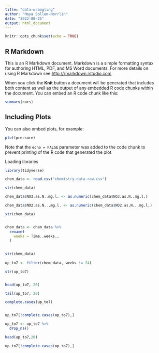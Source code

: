 ```yaml
---
title: "data-wrangling"
author: "Maya Sollen-Norrlin"
date: "2022-08-25"
output: html_document
---
```


```r
knitr::opts_chunk$set(echo = TRUE)
```

## R Markdown

This is an R Markdown document. Markdown is a simple formatting syntax for authoring HTML, PDF, and MS Word documents. For more details on using R Markdown see <http://rmarkdown.rstudio.com>.

When you click the **Knit** button a document will be generated that includes both content as well as the output of any embedded R code chunks within the document. You can embed an R code chunk like this:

```r
summary(cars)
```

## Including Plots

You can also embed plots, for example:

```r
plot(pressure)
```

Note that the `echo = FALSE` parameter was added to the code chunk to prevent printing of the R code that generated the plot.

Loading libraries   
```r

library(tidyverse)

```



```r

chem_data <- read.csv("chemistry-data-raw.csv")

```

 

```r

str(chem_data)


```



```r

chem_data$NO3.as.N..mg.l. <- as.numeric(chem_data$NO3.as.N..mg.l.)

```



```r

chem_data$NO2.as.N...mg.l. <- as.numeric(chem_data$NO2.as.N...mg.l.)


```




```r


str(chem_data)



```



```r

chem_data <- chem_data %>% 
  rename(
    weeks = Time..weeks.,
  )
  

str(chem_data)
  
up_to7 <- filter(chem_data, weeks != 24)

str(up_to7)


head(up_to7, 20)

tail(up_to7, 20)

```




```r

complete.cases(up_to7)



```



```r


up_to7[!complete.cases(up_to7),]


```





```r

up_to7 <- up_to7 %>%
  drop_na()

head(up_to7,20)

```



```r


up_to7[!complete.cases(up_to7),]



```

```r






```



```r





```


```r





```


```r





```
 
 
```r





```
 
 
```r





```
 
 
 
 
 